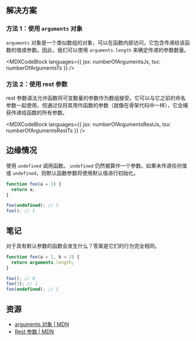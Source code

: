 

## 解决方案

### 方法 1：使用 `arguments` 对象

`arguments` 对象是一个类似数组的对象，可以在函数内部访问，它包含传递给该函数的值或参数。因此，我们可以使用 `arguments.length` 来确定传递的参数数量。

<MDXCodeBlock languages={{ jsx: numberOfArgumentsJs, tsx: numberOfArgumentsTs }} />

### 方法 2：使用 rest 参数

rest 参数语法允许函数将可变数量的参数作为数组接受。它可以与它之前的命名参数一起使用，但通过仅将其用作函数的参数（就像在骨架代码中一样），它会捕获传递给函数的所有参数。

<MDXCodeBlock languages={{ jsx: numberOfArgumentsRestJs, tsx: numberOfArgumentsRestTs }} />

## 边缘情况

使用 `undefined` 调用函数。 `undefined` 仍然被算作一个参数。如果未传递任何值或 `undefined`，则默认函数参数将使用默认值进行初始化。

```js
function foo(a = 1) {
  return a;
}

foo(undefined); // 1
foo(); // 1
```

## 笔记

对于具有默认参数的函数会发生什么？答案是它们的行为完全相同。

```js
function foo(a = 1, b = 2) {
  return arguments.length;
}

foo(); // 0
foo(3); // 1
foo(undefined); // 1
```

## 资源

* [arguments 对象 | MDN](https://developer.mozilla.org/zh-CN/docs/Web/JavaScript/Reference/Functions/arguments)
* [Rest 参数 | MDN](https://developer.mozilla.org/zh-CN/docs/Web/JavaScript/Reference/Functions/rest_parameters)
